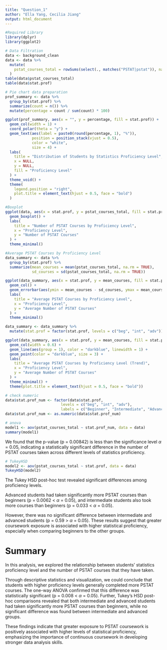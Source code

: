 ```yaml
---
title: "Question_1"
author: "Ella Yang, Cecilia Jiang"
output: html_document
---
```

```r
#Required Library
library(dplyr)
library(ggplot2)
```

```r
# Data Filtration
data <- background_clean
data <- data %>%
  mutate(
    pstat_courses_total = rowSums(select(., matches("PSTAT|pstat")), na.rm = TRUE)
  )
table(data$pstat_courses_total)
table(data$stat.prof)
```

```r
# Pie chart data preparation
prof_summary <- data %>%
  group_by(stat.prof) %>%
  summarize(count = n()) %>%
  mutate(percentage = count / sum(count) * 100)

ggplot(prof_summary, aes(x = "", y = percentage, fill = stat.prof)) +
  geom_col(width = 1) +
  coord_polar(theta = "y") +
  geom_text(aes(label = paste0(round(percentage, 1), "%")),
            position = position_stack(vjust = 0.5),
            color = "white",
            size = 4) +
  labs(
    title = "Distribution of Students by Statistics Proficiency Level",
    x = NULL,
    y = NULL,
    fill = "Proficiency Level"
  ) +
  theme_void() +
  theme(
    legend.position = "right",
    plot.title = element_text(hjust = 0.5, face = "bold")
  )
```

```r
#Boxplot
ggplot(data, aes(x = stat.prof, y = pstat_courses_total, fill = stat.prof)) +
  geom_boxplot() +
  labs(
    title = "Number of PSTAT Courses by Proficiency Level",
    x = "Proficiency Level",
    y = "Number of PSTAT Courses"
  ) +
  theme_minimal()

```

```r
#Average PSTAT Courses by Proficiency Level
data_summary <- data %>%
  group_by(stat.prof) %>%
  summarize(mean_courses = mean(pstat_courses_total, na.rm = TRUE),
            sd_courses = sd(pstat_courses_total, na.rm = TRUE))

ggplot(data_summary, aes(x = stat.prof, y = mean_courses, fill = stat.prof)) +
  geom_col() +
  geom_errorbar(aes(ymin = mean_courses - sd_courses, ymax = mean_courses + sd_courses), width = 0.2) +
  labs(
    title = "Average PSTAT Courses by Proficiency Level",
    x = "Proficiency Level",
    y = "Average Number of PSTAT Courses"
  ) +
  theme_minimal()
```


```r
data_summary <- data_summary %>%
  mutate(stat.prof = factor(stat.prof, levels = c("beg", "int", "adv")))

ggplot(data_summary, aes(x = stat.prof, y = mean_courses, fill = stat.prof)) +
  geom_col(width = 0.6) +
  geom_line(aes(group = 1), color = "darkblue", linewidth = 1) +
  geom_point(color = "darkblue", size = 3) +
  labs(
    title = "Average PSTAT Courses by Proficiency Level (Trend)",
    x = "Proficiency Level",
    y = "Average Number of PSTAT Courses"
  ) +
  theme_minimal() +
  theme(plot.title = element_text(hjust = 0.5, face = "bold"))

```


```r
# check numeric
data$stat.prof_num <- factor(data$stat.prof,
                         levels = c("beg", "int", "adv"),
                         labels = c("Beginner", "Intermediate", "Advanced"))
data$stat.prof_num <- as.numeric(data$stat.prof_num)
```

```r
# anova
model1 <- aov(pstat_courses_total ~ stat.prof_num, data = data)
summary(model1)
```
We found that the p-value (p = 0.00842) is less than the significance level $\alpha$ = 0.05, indicating a statistically significant difference in the number of PSTAT courses taken across different levels of statistics proficiency.

```r
# TukeyHSD
model2 <- aov(pstat_courses_total ~ stat.prof, data = data)
TukeyHSD(model2)
```
The Tukey HSD post-hoc test revealed significant differences among proficiency levels.

Advanced students had taken significantly more PSTAT courses than beginners (p = 0.0062 < $\alpha$ = 0.05), and intermediate students also took more courses than beginners (p = 0.033 < $\alpha$ = 0.05).

However, there was no significant difference between intermediate and advanced students (p = 0.59 > $\alpha$ = 0.05).
These results suggest that greater coursework exposure is associated with higher statistical proficiency, especially when comparing beginners to the other groups.

# Summary
In this analysis, we explored the relationship between students' statistics proficiency level and the number of PSTAT courses that they have taken.

Through descriptive statistics and visualization, we could conclude that students with higher proficiency levels generally completed more PSTAT courses. The one-way ANOVA confirmed that this difference was statistically significant (p = 0.008 < $\alpha$ = 0.05). Further, Tukey’s HSD post-hoc comparisons revealed that both intermediate and advanced students had taken significantly more PSTAT courses than beginners, while no significant difference was found between intermediate and advanced groups.

These findings indicate that greater exposure to PSTAT coursework is positively associated with higher levels of statistical proficiency, emphasizing the importance of continuous coursework in developing stronger data analysis skills.

